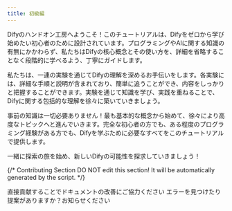 ```yaml
---
title: 初級編
---
```



Difyのハンドオン工房へようこそ！このチュートリアルは、Difyをゼロから学び始めたい初心者のために設計されています。プログラミングやAIに関する知識の有無にかかわらず、私たちはDifyの核心概念とその使い方を、詳細を省略することなく段階的に学べるよう、丁寧にガイドします。

私たちは、一連の実験を通じてDifyの理解を深めるお手伝いをします。各実験には、詳細な手順と説明が含まれており、簡単に追うことができ、内容をしっかりと把握することができます。実験を通じて知識を学び、実践を重ねることで、Difyに関する包括的な理解を徐々に築いていきましょう。

事前の知識は一切必要ありません！最も基本的な概念から始めて、徐々により高度なトピックへと進んでいきます。完全な初心者の方でも、ある程度のプログラミング経験がある方でも、Difyを学ぶために必要なすべてをこのチュートリアルで提供します。

一緒に探索の旅を始め、新しいDifyの可能性を探求していきましょう！

{/*
Contributing Section
DO NOT edit this section!
It will be automatically generated by the script.
*/}

<CardGroup cols="2">
    <Card
        title="このページを編集する"
        icon="pen-to-square"
        href="https://github.com/langgenius/dify-docs-mintlify/edit/main/ja-jp/workshop/basic/README.mdx"
    >
        直接貢献することでドキュメントの改善にご協力ください
    </Card>
    <Card
        title="問題を報告する"
        icon="github"
        href="https://github.com/langgenius/dify-docs-mintlify/issues/new?title=ドキュメントの問題%3A%20&body=%23%23%20問題の説明%0A%3C%21--%20発見した問題について簡単に説明してください%20--%3E%0A%0A%23%23%20ページリンク%0Ahttps%3A%2F%2Fgithub.com%2Flanggenius%2Fdify-docs-mintlify%2Fblob%2Fmain%2Fja-jp/workshop/basic%2FREADME.mdx%0A%0A%23%23%20提案される変更%0A%3C%21--%20特定の変更案がある場合は、ここで説明してください%20--%3E%0A%0A%3C%21--%20ドキュメントの品質向上にご協力いただきありがとうございます！%20--%3E"
    >
        エラーを見つけたり提案がありますか？お知らせください
    </Card>
</CardGroup>
